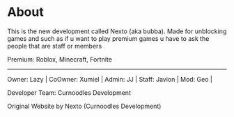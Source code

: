 # About

This is the new development called Nexto (aka bubba).
Made for unblocking games and such as if u want to play premium games u have to ask the people that are staff or members

Premium:
Roblox, Minecraft, Fortnite

----------------------------------------------------------------------
Owner: Lazy | CoOwner: Xumiel | Admin: JJ | Staff: Javion | Mod: Geo |

Developer Team: Curnoodles Development

Original Website by Nexto (Curnoodles Development)
